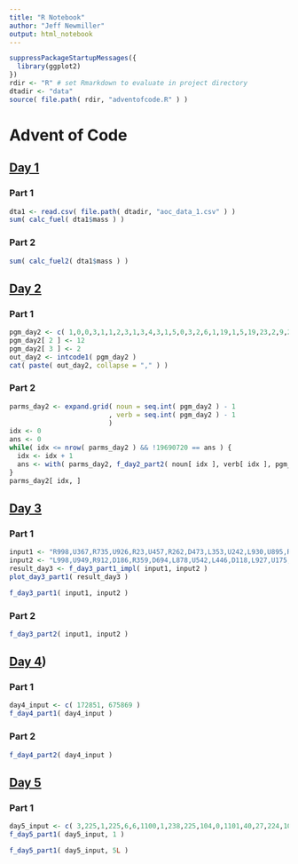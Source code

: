 ```yaml
---
title: "R Notebook"
author: "Jeff Newmiller"
output: html_notebook
---
```


```r
suppressPackageStartupMessages({
  library(ggplot2)
})
rdir <- "R" # set Rmarkdown to evaluate in project directory
dtadir <- "data"
source( file.path( rdir, "adventofcode.R" ) )
```


# Advent of Code

## [Day 1](https://adventofcode.com/2019/day/1)

### Part 1

```r
dta1 <- read.csv( file.path( dtadir, "aoc_data_1.csv" ) )
sum( calc_fuel( dta1$mass ) )
```

### Part 2

```r
sum( calc_fuel2( dta1$mass ) )
```

## [Day 2](https://adventofcode.com/2019/day/2)

### Part 1

```r
pgm_day2 <- c( 1,0,0,3,1,1,2,3,1,3,4,3,1,5,0,3,2,6,1,19,1,5,19,23,2,9,23,27,1,6,27,31,1,31,9,35,2,35,10,39,1,5,39,43,2,43,9,47,1,5,47,51,1,51,5,55,1,55,9,59,2,59,13,63,1,63,9,67,1,9,67,71,2,71,10,75,1,75,6,79,2,10,79,83,1,5,83,87,2,87,10,91,1,91,5,95,1,6,95,99,2,99,13,103,1,103,6,107,1,107,5,111,2,6,111,115,1,115,13,119,1,119,2,123,1,5,123,0,99,2,0,14,0 )
pgm_day2[ 2 ] <- 12
pgm_day2[ 3 ] <- 2
out_day2 <- intcode1( pgm_day2 )
cat( paste( out_day2, collapse = "," ) )
```


### Part 2

```r
parms_day2 <- expand.grid( noun = seq.int( pgm_day2 ) - 1
                         , verb = seq.int( pgm_day2 ) - 1
                         )
idx <- 0
ans <- 0
while( idx <= nrow( parms_day2 ) && !19690720 == ans ) {
  idx <- idx + 1
  ans <- with( parms_day2, f_day2_part2( noun[ idx ], verb[ idx ], pgm_day2 ) )
}
parms_day2[ idx, ]
```


## [Day 3](https://adventofcode.com/2019/day/3)

### Part 1

```r
input1 <- "R998,U367,R735,U926,R23,U457,R262,D473,L353,U242,L930,U895,R321,U683,L333,U623,R105,D527,R437,D473,L100,D251,L958,U384,R655,U543,L704,D759,R529,D176,R835,U797,R453,D650,L801,U437,L468,D841,R928,D747,L803,U677,R942,D851,R265,D684,L206,U763,L566,U774,L517,U337,L86,D585,R212,U656,L799,D953,L24,U388,L465,U656,L467,U649,R658,U519,L966,D290,L979,D819,R208,D907,R941,D458,L882,U408,R539,D939,R557,D771,L448,U460,L586,U148,R678,U360,R715,U312,L12,D746,L958,U216,R275,D278,L368,U663,L60,D543,L605,D991,L369,D599,R464,D387,L835,D876,L810,U377,L521,U113,L803,U680,L732,D449,R891,D558,L25,U249,L264,U643,L544,U504,R876,U403,R950,U19,L224,D287,R28,U914,R906,U970,R335,U295,R841,D810,R891,D596,R451,D79,R924,U823,L724,U968,R342,D349,R656,U373,R864,U374,L401,D102,L730,D886,R268,D188,R621,U258,L788,U408,L199,D422,R101,U368,L636,U543,R7,U722,L533,U242,L340,D195,R158,D291,L84,U936,L570,D937,L321,U947,L707,U32,L56,U650,L427,U490,L472,U258,R694,U87,L887,U575,R826,D398,R602,U794,R855,U225,R435,U591,L58,U281,L834,D400,R89,D201,L328,U278,L494,D70,L770,D182,L251,D44,R753,U431,R573,D71,R809,U983,L159,U26,R540,U516,R5,D23,L603,U65,L260,D187,R973,U877,R110,U49,L502,D68,R32,U153,R495,D315,R720,D439,R264,D603,R717,U586,R732,D111,R997,U578,L243,U256,R147,D425,L141,U758,R451,U779,R964,D219,L151,D789,L496,D484,R627,D431,R433,D761,R355,U975,L983,U364,L200,U578,L488,U668,L48,D774,R438,D456,L819,D927,R831,D598,L437,U979,R686,U930,L454,D553,L77,D955,L98,U201,L724,U211,R501,U492,L495,U732,L511"
input2 <- "L998,U949,R912,D186,R359,D694,L878,U542,L446,D118,L927,U175,R434,U473,R147,D54,R896,U890,R300,D537,R254,D322,R758,D690,R231,U269,R288,U968,R638,U192,L732,D355,R879,U451,R336,D872,L141,D842,L126,U584,L973,D940,R890,D75,L104,U340,L821,D590,R577,U859,L948,D199,L872,D751,L368,U506,L308,U827,R181,U94,R670,U901,R739,D48,L985,D801,R722,D597,R654,D606,R183,U646,R939,U677,R32,U936,L541,D934,R316,U354,L415,D930,R572,U571,R147,D609,L534,D406,R872,D527,L816,D960,R652,D429,L402,D858,R374,D930,L81,U106,R977,U251,R917,U966,R353,U732,L613,U280,L713,D937,R481,U52,R746,U203,L500,D557,L209,U249,R89,D58,L149,U872,R331,D460,R343,D423,R392,D160,L876,U981,L399,D642,R525,U515,L537,U113,R886,D516,L301,D680,L236,U399,R460,D869,L942,D280,R669,U476,R683,D97,R199,D444,R137,D489,L704,D120,R753,D100,L737,U375,L495,D325,R48,D269,R575,U895,L184,D10,L502,D610,R618,D744,R585,U861,R695,D775,L942,U64,L819,U161,L332,U513,L461,D366,R273,D493,L197,D97,L6,U63,L564,U59,L699,U30,L68,U861,R35,U564,R540,U371,L115,D595,L412,D781,L185,D41,R207,D264,R999,D799,R421,D117,R377,D571,R268,D947,R77,D2,R712,D600,L516,U389,L868,D762,L996,U205,L178,D339,L844,D629,R67,D732,R109,D858,R630,U470,L121,D542,L751,U353,L61,U770,R952,U703,R264,D537,L569,U55,L795,U389,R836,U166,R585,U275,L734,U966,L130,D357,L260,U719,L647,D606,R547,U575,R791,U686,L597,D486,L774,U386,L163,U912,L234,D238,L948,U279,R789,U300,R117,D28,L833,U835,L340,U693,R343,D573,R882,D241,L731,U812,R600,D663,R902,U402,R831,D802,L577,U920,L947,D538,L192"
result_day3 <- f_day3_part1_impl( input1, input2 )
plot_day3_part1( result_day3 )
```

```r
f_day3_part1( input1, input2 )
```

### Part 2

```r
f_day3_part2( input1, input2 )
```

## [Day 4](https://adventofcode.com/2019/day/4))

### Part 1

```r
day4_input <- c( 172851, 675869 )
f_day4_part1( day4_input )
```

### Part 2

```r
f_day4_part2( day4_input )
```

## [Day 5](https://adventofcode.com/2019/day/5)

### Part 1

```r
day5_input <- c( 3,225,1,225,6,6,1100,1,238,225,104,0,1101,40,27,224,101,-67,224,224,4,224,1002,223,8,223,1001,224,2,224,1,224,223,223,1101,33,38,225,1102,84,60,225,1101,65,62,225,1002,36,13,224,1001,224,-494,224,4,224,1002,223,8,223,1001,224,3,224,1,223,224,223,1102,86,5,224,101,-430,224,224,4,224,1002,223,8,223,101,6,224,224,1,223,224,223,1102,23,50,225,1001,44,10,224,101,-72,224,224,4,224,102,8,223,223,101,1,224,224,1,224,223,223,102,47,217,224,1001,224,-2303,224,4,224,102,8,223,223,101,2,224,224,1,223,224,223,1102,71,84,225,101,91,40,224,1001,224,-151,224,4,224,1002,223,8,223,1001,224,5,224,1,223,224,223,1101,87,91,225,1102,71,19,225,1,92,140,224,101,-134,224,224,4,224,1002,223,8,223,101,1,224,224,1,224,223,223,2,170,165,224,1001,224,-1653,224,4,224,1002,223,8,223,101,5,224,224,1,223,224,223,1101,49,32,225,4,223,99,0,0,0,677,0,0,0,0,0,0,0,0,0,0,0,1105,0,99999,1105,227,247,1105,1,99999,1005,227,99999,1005,0,256,1105,1,99999,1106,227,99999,1106,0,265,1105,1,99999,1006,0,99999,1006,227,274,1105,1,99999,1105,1,280,1105,1,99999,1,225,225,225,1101,294,0,0,105,1,0,1105,1,99999,1106,0,300,1105,1,99999,1,225,225,225,1101,314,0,0,106,0,0,1105,1,99999,1107,226,677,224,1002,223,2,223,1006,224,329,101,1,223,223,8,226,226,224,1002,223,2,223,1005,224,344,101,1,223,223,1007,677,226,224,102,2,223,223,1005,224,359,101,1,223,223,8,226,677,224,102,2,223,223,1005,224,374,101,1,223,223,1107,677,677,224,1002,223,2,223,1005,224,389,1001,223,1,223,108,226,677,224,102,2,223,223,1005,224,404,1001,223,1,223,108,677,677,224,1002,223,2,223,1006,224,419,101,1,223,223,107,677,677,224,102,2,223,223,1006,224,434,101,1,223,223,108,226,226,224,1002,223,2,223,1006,224,449,1001,223,1,223,8,677,226,224,1002,223,2,223,1005,224,464,101,1,223,223,1108,226,677,224,1002,223,2,223,1006,224,479,1001,223,1,223,1108,677,677,224,1002,223,2,223,1005,224,494,101,1,223,223,7,677,677,224,1002,223,2,223,1005,224,509,101,1,223,223,1007,677,677,224,1002,223,2,223,1005,224,524,101,1,223,223,7,677,226,224,1002,223,2,223,1005,224,539,101,1,223,223,1107,677,226,224,102,2,223,223,1006,224,554,101,1,223,223,107,226,677,224,1002,223,2,223,1005,224,569,101,1,223,223,107,226,226,224,1002,223,2,223,1005,224,584,101,1,223,223,1108,677,226,224,102,2,223,223,1006,224,599,1001,223,1,223,1008,677,677,224,102,2,223,223,1006,224,614,101,1,223,223,7,226,677,224,102,2,223,223,1005,224,629,101,1,223,223,1008,226,677,224,1002,223,2,223,1006,224,644,101,1,223,223,1007,226,226,224,1002,223,2,223,1005,224,659,1001,223,1,223,1008,226,226,224,102,2,223,223,1006,224,674,1001,223,1,223,4,223,99,226 )
f_day5_part1( day5_input, 1 )
```

```r
f_day5_part1( day5_input, 5L )
```


